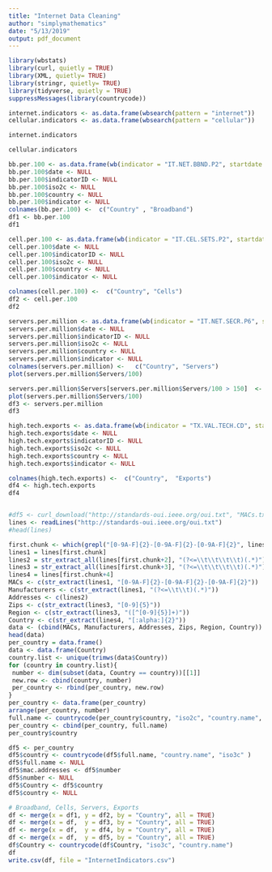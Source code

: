 ```yaml
---
title: "Internet Data Cleaning"
author: "simplymathematics"
date: "5/13/2019"
output: pdf_document
---
```


```r
library(wbstats)
library(curl, quietly = TRUE)
library(XML, quietly= TRUE)
library(stringr, quietly= TRUE)
library(tidyverse, quietly = TRUE)
suppressMessages(library(countrycode))

internet.indicators <- as.data.frame(wbsearch(pattern = "internet"))
cellular.indicators <- as.data.frame(wbsearch(pattern = "cellular"))


```

```r
internet.indicators
```

```r
cellular.indicators

```

```r
bb.per.100 <- as.data.frame(wb(indicator = "IT.NET.BBND.P2", startdate = 2017, enddate =2017))
bb.per.100$date <- NULL
bb.per.100$indicatorID <- NULL
bb.per.100$iso2c <- NULL
bb.per.100$country <- NULL
bb.per.100$indicator <- NULL
colnames(bb.per.100) <-  c("Country" , "Broadband")
df1 <- bb.per.100
df1
```

```r
cell.per.100 <- as.data.frame(wb(indicator = "IT.CEL.SETS.P2", startdate = 2017, enddate =2017))
cell.per.100$date <- NULL
cell.per.100$indicatorID <- NULL
cell.per.100$iso2c <- NULL
cell.per.100$country <- NULL
cell.per.100$indicator <- NULL

colnames(cell.per.100) <-  c("Country", "Cells")
df2 <- cell.per.100
df2
```


```r
servers.per.million <- as.data.frame(wb(indicator = "IT.NET.SECR.P6", startdate = 2017, enddate =2017))
servers.per.million$date <- NULL
servers.per.million$indicatorID <- NULL
servers.per.million$iso2c <- NULL
servers.per.million$country <- NULL
servers.per.million$indicator <- NULL
colnames(servers.per.million) <-   c("Country", "Servers")
plot(servers.per.million$Servers/100)

servers.per.million$Servers[servers.per.million$Servers/100 > 150]  <- 150
plot(servers.per.million$Servers/100)
df3 <- servers.per.million
df3 
```


```r
high.tech.exports <- as.data.frame(wb(indicator = "TX.VAL.TECH.CD", startdate = 2017, enddate =2017))
high.tech.exports$date <- NULL
high.tech.exports$indicatorID <- NULL
high.tech.exports$iso2c <- NULL
high.tech.exports$country <- NULL
high.tech.exports$indicator <- NULL

colnames(high.tech.exports) <-  c("Country",  "Exports")
df4 <- high.tech.exports
df4
```
```r

```

```r
#df5 <- curl_download("http://standards-oui.ieee.org/oui.txt", "MACs.txt")
lines <- readLines("http://standards-oui.ieee.org/oui.txt")
#head(lines)

first.chunk <- which(grepl("[0-9A-F]{2}-[0-9A-F]{2}-[0-9A-F]{2}", lines))
lines1 = lines[first.chunk]
lines2 = str_extract_all(lines[first.chunk+2], "(?<=\\t\\t\\t\\t)(.*)")
lines3 = str_extract_all(lines[first.chunk+3], "(?<=\\t\\t\\t\\t)(.*)")
lines4 = lines[first.chunk+4]
MACs <- c(str_extract(lines1, "[0-9A-F]{2}-[0-9A-F]{2}-[0-9A-F]{2}"))
Manufacturers <- c(str_extract(lines1, "(?<=\\t\\t)(.*)"))
Addresses <- c(lines2)
Zips <- c(str_extract(lines3, "[0-9]{5}"))
Region <- c(str_extract(lines3, "([^[0-9]{5}]+)"))
Country <- c(str_extract(lines4, "[:alpha:]{2}"))
data <- (cbind(MACs, Manufacturers, Addresses, Zips, Region, Country))
head(data)
per_country = data.frame()
data <- data.frame(Country)
country.list <- unique(trimws(data$Country))
for (country in country.list){
 number <- dim(subset(data, Country == country))[[1]]
 new.row <- cbind(country, number)
 per_country <- rbind(per_country, new.row)
}
per_country <- data.frame(per_country)
arrange(per_country, number)
full.name <- countrycode(per_country$country, "iso2c", "country.name", nomatch = NULL )
per_country <- cbind(per_country, full.name)
per_country$country

df5 <- per_country
df5$country <- countrycode(df5$full.name, "country.name", "iso3c" )
df5$full.name <- NULL
df5$mac.addresses <- df5$number
df5$number <- NULL
df5$Country <- df5$country
df5$country <- NULL
```

```r
# Broadband, Cells, Servers, Exports
df <- merge(x = df1, y = df2, by = "Country", all = TRUE)
df <- merge(x = df,  y = df3, by = "Country", all = TRUE)
df <- merge(x = df,  y = df4, by = "Country", all = TRUE)
df <- merge(x = df,  y = df5, by = "Country", all = TRUE)
df$Country <- countrycode(df$Country, "iso3c", "country.name")
df
write.csv(df, file = "InternetIndicators.csv")
```
